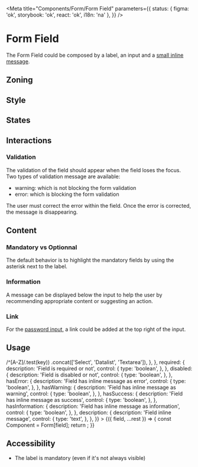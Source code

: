 
<Meta
	title="Components/Form/Form Field"
	parameters={{
		status: { figma: 'ok', storybook: 'ok', react: 'ok', i18n: 'na' },
	}}
/>

# Form Field

The Form Field could be composed by a label, an input and a [small inline message](/?path=/docs/components-inlinemessage--information).

## Zoning

<FigmaImage
	src="https://www.figma.com/file/qc8oUSyVJM67gSsbTShftt/%F0%9F%93%90-Zoning?node-id=349%3A206"
	alt="zoning image for form field"
/>

## Style

## States

## Interactions

### Validation

The validation of the field should appear when the field loses the focus. Two types of validation message are available:

- warning: which is not blocking the form validation
- error: which is blocking the form validation

The user must correct the error within the field. Once the error is corrected, the message is disappearing.

<FigmaIframe
	light="https://www.figma.com/file/FaYIWpJeP6LwjWr78L8eAr/Forms?node-id=230%3A229"
	dark="https://www.figma.com/file/FaYIWpJeP6LwjWr78L8eAr/Forms?node-id=342%3A447"
/>

<Canvas>
	<Story story={Stories.FormFieldError} />
</Canvas>

<Canvas>
	<Story story={Stories.FormFieldWarning} />
</Canvas>

## Content

### Mandatory vs Optionnal

The default behavior is to highlight the mandatory fields by using the asterisk next to the label.

<FigmaIframe
	light="https://www.figma.com/file/FaYIWpJeP6LwjWr78L8eAr/Forms?node-id=227%3A98"
	dark="https://www.figma.com/file/FaYIWpJeP6LwjWr78L8eAr/Forms?node-id=342%3A673"
/>

<Canvas>
	<Story story={Stories.FormFieldRequired} />
</Canvas>

### Information

A message can be displayed below the input to help the user by recommending appropriate content or suggesting an action.

<FigmaIframe
	light="https://www.figma.com/file/FaYIWpJeP6LwjWr78L8eAr/Forms?node-id=230%3A188"
	dark="https://www.figma.com/file/FaYIWpJeP6LwjWr78L8eAr/Forms?node-id=342%3A482"
/>

<Canvas>
	<Story story={Stories.FormFieldInformation} />
</Canvas>

### Link

For the [password input](/?path=/docs/components-form-fields-password--default-story), a link could be added at the top right of the input.

<FigmaIframe
	light="https://www.figma.com/file/FaYIWpJeP6LwjWr78L8eAr/Forms?node-id=230%3A404"
	dark="https://www.figma.com/file/FaYIWpJeP6LwjWr78L8eAr/Forms?node-id=342%3A382"
/>

<Canvas>
	<Story story={Stories.FormFieldPassword} />
</Canvas>

## Usage

<Canvas>
	<Story
		name="usage"
		args={{
			label: 'Label',
			field: 'Date',
			required: false,
			disabled: false,
			readOnly: false,
			hasError: false,
			hasWarning: false,
			hasSuccess: false,
			hasInformation: false,
			description: '',
		}}
		argTypes={{
			field: {
				description: 'Field',
				control: {
					type: 'select',
					options: Object.keys(Input)
						.filter(key => /^[A-Z]/.test(key))
						.concat(['Select', 'Datalist', 'Textarea']),
				},
			},
			required: {
				description: 'Field is required or not',
				control: {
					type: 'boolean',
				},
			},
			disabled: {
				description: 'Field is disabled or not',
				control: {
					type: 'boolean',
				},
			},
			hasError: {
				description: 'Field has inline message as error',
				control: {
					type: 'boolean',
				},
			},
			hasWarning: {
				description: 'Field has inline message as warning',
				control: {
					type: 'boolean',
				},
			},
			hasSuccess: {
				description: 'Field has inline message as success',
				control: {
					type: 'boolean',
				},
			},
			hasInformation: {
				description: 'Field has inline message as information',
				control: {
					type: 'boolean',
				},
			},
			description: {
				description: 'Field inline message',
				control: {
					type: 'text',
				},
			},
		}}
	>
		{({ field, ...rest }) => {
			const Component = Form[field];
			return <Component {...rest} />;
		}}
	</Story>
</Canvas>

<ArgsTable story="usage" />

## Accessibility

- The label is mandatory (even if it's not always visible)
